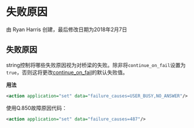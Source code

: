 # 失败原因

由 Ryan Harris 创建，最后修改日期为2018年2月7日

## 失败原因

string控制将哪些失败原因视为对桥梁的失败。除非将`continue_on_fail`设置为`true`，否则这将更改[continue_on_fail](../FreeSWITCH-Explained/Dialplan/Variables-Master-List_16352570.mdx#continue_on_fail)的默认失败值。

**用法**

```xml
<action application="set" data="failure_causes=USER_BUSY,NO_ANSWER"/>
```

使用Q.850故障原因代码：

```xml
<action application="set" data="failure_causes=487"/>
```